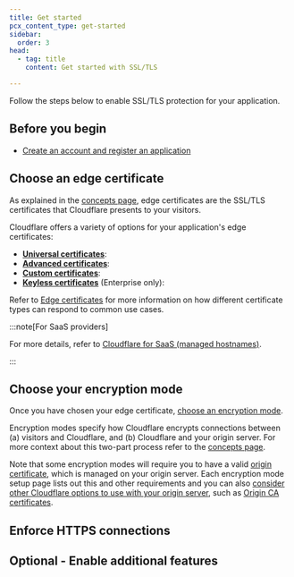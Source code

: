 ```yaml
---
title: Get started
pcx_content_type: get-started
sidebar:
  order: 3
head:
  - tag: title
    content: Get started with SSL/TLS

---
```



Follow the steps below to enable SSL/TLS protection for your application.


## Before you begin


* [Create an account and register an application](/fundamentals/setup/)



## Choose an edge certificate

As explained in the [concepts page](/ssl/concepts/#ssltls-certificate), edge certificates are the SSL/TLS certificates that Cloudflare presents to your visitors.

Cloudflare offers a variety of options for your application's edge certificates:

* [**Universal certificates**](/ssl/edge-certificates/universal-ssl/): <GlossaryDefinition term="Universal SSL certificate" />
* [**Advanced certificates**](/ssl/edge-certificates/advanced-certificate-manager/): <Render file="acm-definition" />
* [**Custom certificates**](/ssl/edge-certificates/custom-certificates/): <Render file="custom-certificates-definition" />
* [**Keyless certificates**](/ssl/keyless-ssl/) (Enterprise only): <Render file="keyless-ssl-definition" />

Refer to [Edge certificates](/ssl/edge-certificates/) for more information on how different certificate types can respond to common use cases.

:::note[For SaaS providers]


<Render file="ssl-for-saas-definition" product="cloudflare-for-platforms" />

For more details, refer to [Cloudflare for SaaS (managed hostnames)](/cloudflare-for-platforms/cloudflare-for-saas/security/certificate-management/).


:::


## Choose your encryption mode


Once you have chosen your edge certificate, [choose an encryption mode](/ssl/origin-configuration/ssl-modes/).

Encryption modes specify how Cloudflare encrypts connections between (a) visitors and Cloudflare, and (b) Cloudflare and your origin server. For more context about this two-part process refer to the [concepts page](/ssl/concepts/#ssltls-certificate).

Note that some encryption modes will require you to have a valid [origin certificate](/ssl/concepts/#origin-certificate), which is managed on your origin server. Each encryption mode setup page lists out this and other requirements and you can also [consider other Cloudflare options to use with your origin server](/ssl/origin-configuration/), such as [Origin CA certificates](/ssl/origin-configuration/origin-ca/).


## Enforce HTTPS connections


<Render file="enforce-https-recommendation" />


## Optional - Enable additional features


<Render file="get-started-additional-features" />



